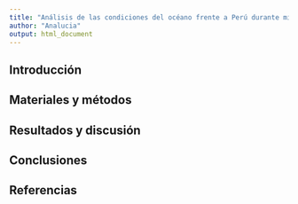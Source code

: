```yaml
---
title: "Análisis de las condiciones del océano frente a Perú durante mi primer año de vida"
author: "Analucia"
output: html_document
---
```


## Introducción

## Materiales y métodos

## Resultados y discusión

## Conclusiones

## Referencias

